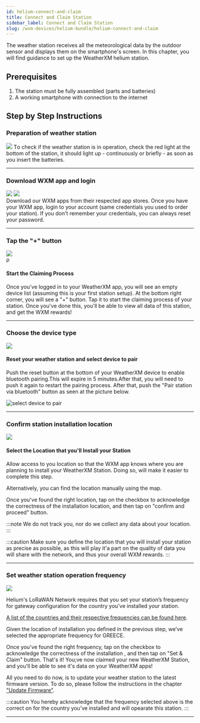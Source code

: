 ```yaml
---
id: helium-connect-and-claim
title: Connect and Claim Station
sidebar_label: Connect and Claim Station
slug: /wxm-devices/helium-bundle/helium-connect-and-claim
---
```



The weather station receives all the meteorological data by the outdoor sensor and displays them on the smartphone's screen.
In this chapter, you will find guidance to set up the WeatherXM helium station.

## Prerequisites

1. The station must be fully assembled (parts and batteries)
1. A working smartphone with connection to the internet

## Step by Step Instructions

### Preparation of weather station

<section class="explanation">
  <img class="marginTop" src={useBaseUrl("img/wxm-devices/helium-bundle/reset_station.svg")} />
  <span>
    Τo check if the weather station is in operation, check the red light at the bottom of the station, it should light up - continuously or briefly - as soon as you insert the batteries.

  </span>
</section>

<hr/>

### Download WXM app and login


<section class="explanation">
  <section class="app-store">
   <a href="https://play.google.com/store/apps/details?id=com.weatherxm.app&hl=en&gl=US" target="blank"><img src={useBaseUrl("img/wxm-devices/wifi-m5-bundle/google-play-badge.svg")}/></a>
   <a href="https://apps.apple.com/ie/app/weatherxm/id1629841929" target="blank"><img src={useBaseUrl("img/wxm-devices/wifi-m5-bundle/App_Store_Badge.svg")}/></a>

  </section>
  <span>
Download our WXM apps from their respected app stores. Once you have your WXM app, login to your account (same credentials you used to order your station). If you don't remember your credentials, you can always reset your password.
</span>
</section>

<hr/>

### Tap the "+" button

<section class="explanation">
  <img src={useBaseUrl("img/wxm-devices/wifi-m5-bundle/plus-button.png")} />
  <div>ρ
    <h4>Start the Claiming Process</h4>
    <p>
      Once you've logged in to your WeatherXM app, you will see an empty device list (assuming this is your first station setup). At the bottom right corner, you will see a "+" button. Tap it to start the claiming process of your station. Once you've done this, you'll be able to view all data of this station, and get the WXM rewards!
    </p>
  </div>
</section>

<hr/>

### Choose the device type


<section class="explanation small-big">
  <img src={useBaseUrl("img/wxm-devices/helium-bundle/device-type.svg")} />
  <span>

#### Reset your weather station and select device to pair

Push the reset button at the bottom of your WeatherXM device to enable bluetooth pairing.This will expire in 5 minutes.After that, you will need to push it again to restart the pairing process.
After that, push the "Pair station via bluetooth" button as seen at the picture below.

![select device to pair](/img/wxm-devices/helium-bundle/select-device-to-pair.svg)
  </span>
</section>

<hr/>

### Confirm station installation location 


<section class="explanation small-big">
  <img src={useBaseUrl("img/wxm-devices/helium-bundle/confirm-location.svg")} />
  <span>

#### Select the Location that you'll Install your Station

Allow access to you location so that the WXM app knows where you are planning to install your WeatherXM Station. Doing so, will make it easier to complete this step.

Alternatively, you can find the location manually using the map.

Once you've found the right location, tap on the checkbox to acknowledge the correctness of the installation location, and then tap on "confirm and proceed" button.

:::note
We do not track you, nor do we collect any data about your location.
:::

:::caution
Make sure you define the location that you will install your station as precise as possible, as this will play it'a part on the quality of data you will share with the network, and thus your overall WXM rewards.
:::
  </span>
</section>

<hr/>

### Set weather station operation frequency 


<section class="explanation small-big">
  <img src={useBaseUrl("img/wxm-devices/helium-bundle/select-freq.svg")} />
  <span>


Helium's LoRaWAN Network requires that you set your station’s frequency for gateway configuration for the country you’ve installed your station.

[A list of the countries and their respective frequencies can be found here](https://docs.helium.com/lorawan-on-helium/frequency-plans/).

Given the location of installation you defined in the previous step, we’ve selected the appropriate frequency for GREECE.

Once you've found the right frequency, tap on the checkbox to acknowledge the correctness of the installation , and then tap on "Set & Claim" button.
That's it! You;ve now claimed your new WeatherXM Station, and you'll be able to see it's data on your WeatherXM apps!

All you need to do now, is to update your weather station to the latest firmware version. To do so, please follow the instructions in the chapter ["Update Firmware"](/wxm-devices/helium-bundle/helium-update-firmware/). 

:::caution
You hereby acknowledge that the frequency selected above is the correct on for the country you’ve installed and will opearate this station.
:::
  </span>
</section>

<hr/>